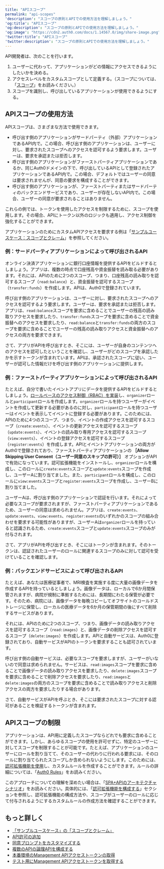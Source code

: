 ---
title: "APIスコープ"
permalink: "api-scopes"
'description': "スコープの原則とAPIでの使用方法を理解しましょう。"
'og:title': "APIスコープ"
'og:description': "スコープの原則とAPIでの使用方法を理解しましょう。"
'og:image': "https://cdn2.auth0.com/docs/1.14567.0/img/share-image.png"
'twitter:title': "APIスコープ"
'twitter:description': "スコープの原則とAPIでの使用方法を理解しましょう。"
---

API開発者は、次のことを行います。

1. ユーザーに代わって、アプリケーションがどの情報にアクセスできるようにしたいかを決める。
2. アクセスレベルをカスタムスコープとして定義する。（スコープについては、「[スコープ](/docs/ja-jp/get-started/apis/scopes)」をお読みください。）
3. スコープを識別し、呼び出しているアプリケーションが使用できるようにする。

## APIスコープの使用方法

APIスコープは、さまざまな方法で使用できます。

* 呼び出す側のアプリケーションがサードパーティ（外部）アプリケーションであるAPI内で。この場合、呼び出す側のアプリケーションは、ユーザーに対し、要求されたスコープへのアクセスを認可するよう要求します。ユーザーは、要求を承認または拒否します。
* 呼び出す側のアプリケーションがファーストパーティアプリケーションであるか、同じAuth0ドメインの下で、呼び出しているAPIとして登録されたアプリケーションであるAPI内で。この場合、デフォルトではユーザーの同意は要求されませんが、同意の要求を構成することができます。
* 呼び出す側のアプリケーションが、ファーストパーティまたはサードパーティのバックエンドサービスであり、ユーザーが存在しないAPI内で。この場合、ユーザーの同意が要求されることはありません。

これらの例では、トークンを使用したアクセスを制限するために、スコープを使用します。その場合、APIにトークン以外のロジックも適用し、アクセス制御を強化することができます。

アプリケーションのためにカスタムAPIアクセスを要求する例は「[サンプルユースケース：スコープとクレーム](/docs/ja-jp/get-started/apis/scopes/sample-use-cases-scopes-and-claims)」を参照してください。

### 例：サードパーティアプリケーションによって呼び出されるAPI

オンライン決済アプリケーションに銀行口座情報を提供するAPIをビルドするとしましょう。アプリは、複数の時点で口座残高や資金振替を読み取る必要があります。それには、APIのために2つのスコープ、つまり、口座残高の読み取りを認可するスコープ（`read:balance`）と、資金振替を認可するスコープ（`transfer:funds`）を作成します。APIは、Auth0で登録されています。

呼び出す側のアプリケーションは、ユーザーに対し、要求されたスコープへのアクセスを認可するよう要求します。ユーザーは、要求を承認または拒否します。アプリは、`read:balance`スコープを要求に含めることでユーザーの残高の読み取りアクセスを要求したり、`transfer:funds`スコープを要求に含めることで資金振替へのアクセスを要求したり、`read:balance`と`transfer:funds`の両方のスコープを要求に含めることでユーザーの残高の読み取りアクセスと資金振替へのアクセスの両方を要求できます。

さて、アプリがAPIを呼び出すとき、そこには、ユーザーが自身のコンテンツへのアクセスを認可したということを確認し、ユーザーがどのスコープを承認したかを示すトークンが含まれています。APIは、承認されたスコープに従い、ユーザーが認可した情報だけを呼び出す側のアプリケーションに提供します。

### 例：ファーストパーティアプリケーションによって呼び出されるAPI

たとえば、自分で書いたイベントアプリにデータを提供するAPIをビルドするとしましょう。[ロールベースのアクセス制御（RBAC）を実装](/docs/ja-jp/manage-users/access-control/rbac)し、`organizer`ロールと`participant`ロールを作成します。`organizer`ロールを持つユーザーがイベントを作成して更新する必要があるのに対し、`participant`ロールを持つユーザーはイベントを表示してイベントに登録する必要があります。このためには、APIのために4つのスコープ、つまり、イベントの作成アクセスを認可するスコープ（`create:events`）、イベントの更新アクセスを認可するスコープ（`update:events`）、イベントの読み取り専用アクセスを認可するスコープ（`view:events`）、イベントの登録アクセスを認可するスコープ（`register:events`）を作成します。APIとイベントアプリケーションの両方がAuth0で登録されており、ファーストパーティアプリケーションの **［Allow Skipping User Consent（ユーザー同意のスキップの許可）］** オプションがAPIで有効になっています。認可拡張機能をインストールし、`organizer`ロールを構成し、このロールに`create:events`スコープと`update:events`スコープを作成し、ユーザーAに割り当てました。また、`participant`ロールを構成し、このロールに`view:events`スコープと`register:events`スコープを作成し、ユーザーBに割り当てました。

ユーザーAは、呼び出す側のアプリケーションで認証を行います。それによって必要なスコープが要求されますが、ファーストパーティアプリケーションであるため、ユーザーの同意は求められません。アプリは、`create:events`、`update:events`、`view:events`、`register:events`のいずれかのスコープの組み合わせを要求する可能性がありますが、ユーザーAは`organizer`ロールを持っていると認識されるため、`create:events`スコープと`update:events`スコープのみが付与されます。

さて、アプリがAPIを呼び出すとき、そこにはトークンが含まれます。そのトークンは、認証されたユーザーのロールに関連するスコープのみに対して認可を受けていることを確認します。

### 例：バックエンドサービスによって呼び出されるAPI

たとえば、あなたは医療従事者で、MRI検査を実施する度に大量の画像データを作成するAPIを持っているとしましょう。画像データは、ローカルで6か月間保管されますが、病院が規制に準拠するためには、長期間にわたる保管が必要です。そのため、病院には、画像データを毎晩コピーしてオフサイトのコールドストレージに保管し、ローカルの医療データを6か月の保管期間の後にすべて削除するサービスがあります。

それには、APIのために2つのスコープ、つまり、画像データの読み取りアクセスを認可するスコープ（`read:images`）と、画像データの削除アクセスを認可するスコープ（`delete:images`）を作成します。APIと自動サービスは、Auth0に登録されており、自動サービスがAPIのトークンを要求することも認可されています。

呼び出す側の自動サービスは、必要なスコープを要求しますが、ユーザーがいないので同意は求められません。サービスは、`read:images`スコープを要求に含めることで画像データの読み取りアクセスを要求したり、`delete:images`スコープを要求に含めることで削除アクセスを要求したり、`read:images`と`delete:images`の両方のスコープを要求に含めることで読み取りアクセスと削除アクセスの両方を要求したりする場合があります。

さて、自動サービスがAPIを呼ぶとき、そこには要求されたスコープに対する認可があることを検証するトークンが含まれます。

## APIスコープの制限

アプリケーションは、API用に定義したスコープならどれでも要求に含めることができます。しかし、あらゆるスコープの使用を許可せずに、特定のユーザーに対してスコープを制限することが可能です。たとえば、アプリケーションのユーザーにロールを割り当てて、そのユーザーの代わりに行われる要求には、そのロールに割り当てられたスコープしか含められないようにします。このためには、[認可拡張機能を使用](/docs/ja-jp/customize/extensions/authorization-extension)し、カスタムルールを作成することができます。ルールの詳細については、「[Auth0 Rules](/docs/ja-jp/customize/rules)」をお読みください。

このアプローチについての理解を深めたい場合は、「[SPA+APIのアーキテクチャシナリオ](/docs/ja-jp/get-started/architecture-scenarios/spa-api/part-1)」をお読みください。具体的には、「[認可拡張機能を構成する](/docs/ja-jp/get-started/architecture-scenarios/spa-api/part-2#configure-the-authorization-extension)」セクションを参照し、認可拡張機能の構成方法や、スコープがユーザーのロールに応じて付与されるようにするカスタムルールの作成方法を確認することができます。

## もっと詳しく

* [「サンプルユースケース」の「スコープとクレーム」](/docs/ja-jp/get-started/apis/scopes/sample-use-cases-scopes-and-claims)
* [API許可の追加](/docs/ja-jp/get-started/apis/add-api-permissions)
* [同意プロンプトをカスタマイズする](/docs/ja-jp/customize/login-pages/customize-consent-prompts)
* [複数のAPIの論理APIを構成する](/docs/ja-jp/get-started/apis/set-logical-api)
* [本番環境のManagement APIアクセストークンの取得](/docs/ja-jp/secure/tokens/access-tokens/management-api-access-tokens/get-management-api-access-tokens-for-production)
* [テスト用にManagement APIアクセストークンを取得する](/docs/ja-jp/secure/tokens/access-tokens/management-api-access-tokens/get-management-api-access-tokens-for-testing)